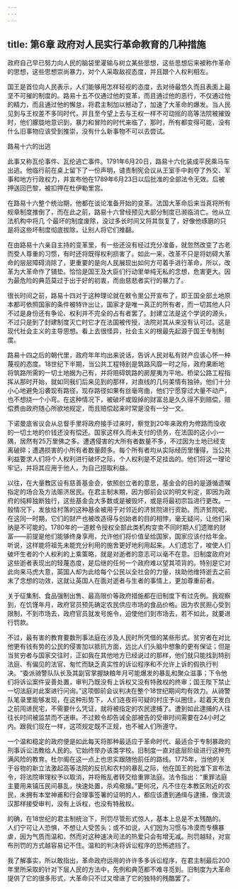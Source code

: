 ```yaml
---
---
---
```

title: 第6章 政府对人民实行革命教育的几种措施
---

政府自己早已努力向人民的脑袋里灌输与树立某些思想，这些思想后来被称作革命的思想，这些思想崇尚暴力，对个人采取敌视态度，并且跟个人权利相左。

国王是首位向人民表示，人们能够用怎样轻视的态度，去对待最悠久而且表面上最坚不可摧的制度的。路易十五不仅通过他的变革，而且通过他的恶行，不仅通过他的精力，而且通过他的懈怠，将君主制加以撼动了，加速了大革命的爆发。当人民见到与王权差不多同时代，并且至今望上去与王权一样不可动摇的高等法院被摧毁时，他们朦胧地意识到，暴力和冒险的时代来临了，那时，所有都变得可能，没有什么旧事物应该受到推崇，没有什么新事物不可以去尝试。



路易十六的出逃

此事又称瓦伦事件、瓦伦逃亡事件。1791年6月20日，路易十六化装成平民乘马车出逃。他临行前在桌上留下了一份声明，谴责制宪会议从王室手中剥夺了外交、军事和地方行政权力，并宣布他在1789年6月23日以后批准的全部法令无效。后被押送回巴黎，被扣押在杜伊勒里宫。



在路易十六整个统治期，他都在谈论准备开始的变革。法国大革命后来当真将所有规章制度推倒了，而在此之前，路易十六曾经预见大部分制度已濒临消亡。他从立法机构中将几 个最坏的制度废除，没过多长时间又将其恢复了，好像他琢磨的只是将这些坏制度彻底拔除，让别人将它们推翻。

在由路易十六亲自主持的变革里，有一些还没有经过充分准备，就忽然改变了古老而受人尊重的习惯，有时还将既得权利损害了。如此一来，改革不只是将妨碍大革命的层层障碍消除了，更重要的是向人民展现出如何方可着手进行革命，所以，改革为大革命作了铺垫。恰恰是国王及大臣们行动里单纯无私的念想，危害更大。因为最危险的典范莫过于出于好的初衷，而由慈悲者实行的暴力了。

很长时间之前，路易十四对于这种理论就在敕令里公开宣布了，即王国全部土地原本都可依照国家的条件被特许出让，国家才是唯一真正的所有者，而一切其他人只不过是身份还有争论、权利并不完全的占有者罢了。封建立法是这个学说的源头，不过只是到了封建制度灭亡时它才在法国被传授，法院对其从来没有认可过。这是现代社会主义的主导思想。看上去很怪异，社会主义的根最先起源于国王专制制度。

路易十四之后的朝代里，政府年年均出来说话，告诉人民对私有财产应该心怀一种蔑视的态度。18世纪下半期，当公共工程特别是筑路风靡一时之际，政府果断地将筑路所需的一切土地据为己有，并将阻碍筑路的房屋夷为平地。桥梁公路工程指挥从那时开始，就如同我们后来见到的那样，对直线的几何美情有独钟。他们十分小心地避免沿袭现有路径，现存路径如果有丝毫弯曲，他们宁愿穿过大量不动产，也不想绕一个小弯。在这种情况下，被破坏或毁掉的财富总是久久得不到赔偿，赔偿费由政府随心所欲地规定，而且赔偿起来时常是没有一分一文。

下诺曼底省议会从总督手里将政府接手过来时，察觉到20年来政府为修路而没收的一切土地的价钱还没有偿还。国家这样久而未支付的债务，在法国的这小小一隅，居然有25万里佛之多。遭遇侵害的大所有者数量不多，不过因为土地已经支离破碎；遭遇损害的小所有者数量颇多。每个所有者均从实际经历里懂得，当公共利益要求人们将个人权利进行破坏之际，个人权利是不足挂齿的。他们将这一理论牢记，并将其应用于他人，为自己捞取利益。

以往，在大量教区设有慈善基金会，依照创立者的意思，基金会的目的是遵循遗嘱指定的场合及方法赈济居民。在君主制末期，因为御前会议的明文判定，即因为政府的纯粹独断独行，这些基金会大多数或是被毁坏，或是将最初宗旨进行更改。一般情况下，发放给村落的这种基金被用于对邻近的济贫院进行资助。而济贫院呢，在这同一时期，它们的财产也被改造得与创始者的目的相悖，毫无疑问，让他们采纳是不可能的。1780年的一道敕令授权全部此类机构变卖不同时期人们遗赠的财富——前提是他们能够终身享用，允许他们将价值呈给国家，国家应该付给年金。听说，这样能将祖先未能充分利用的施舍更好地利用起来。人们遗忘了，唆使人们破坏生者的个人权利的上乘策略，就是对逝者的意志可以毫不在意。旧制度政府对这些逝者表现出的轻蔑态度，是后继的任何一个政府难以望其项背的。特别是它对此向来马虎大意，英国人却为此给每个公民以全社会的力量，扶助他维持逝去之前末了念想的功效，这就让英国人在面对逝者与生者的事情上，更加尊重前者。

关于征集制、食品强制出售、最高限价等政府措施都在旧制度下有过先例。我观察到，在饥馑年月，政府官员预先确定农民供应市场的食品价格。因为农民担心受到限制，不到市场去，政府官员就发号施令，迫使他们到市场去，若不如此，就要进行罚款。

不过，最有害的教育要数刑事法庭在涉及人民时所凭借的某些形式。贫穷者在对比他更有钱有势的公民的侵害加以抵抗方面，远比人们头脑中想象的更有保证；但是当贫穷者与国家交往时，正如我在其他地方已经说过的那样，他们就只能找到特别法庭、有偏见的法官、匆忙而缺乏真实性的诉讼程序和不允许上诉的假执行判决。“委派骑警队队长及其副官掌握缺粮年月可能爆发的暴乱和聚众滋事；下令他们将诉讼案件妥善处置，审判乃既没有上诉权又没有特赦权的终审；国王陛下禁止一切法庭对此案进行问询。”这项御前会议判决在整个18世纪期间均有效力。从骑警队笔录里能够发现，在这种形势下，人们连夜将可疑的村庄予以圈住，趁着天发白之前闯进民宅，不需要什么凭证，就将被指定的农民逮捕了。遭到如此逮捕的人往往长时间被监禁而不送审。不过敕令却告诫全部被告的受审时间需要在24小时之内。跟我们现在一样，这项规定既不正规，也不被人们所遵守。

一个温和稳定的政府便是如此每天将那种最适应于革命时代、最适合于专制暴政的刑事诉讼法教给人民的。它始终举办该类学校。旧制度一直对底层阶级进行这种充满风险的教育。杜尔阁在这一点上也忠实跟随他前任的路线。1775年，当他的关于谷物的新立法激起高等法院的反抗和农村的暴乱之际，他在国王的批准下宣布法令，将法院审理权予以取消，并将叛乱者转交给重罪法庭。法令指出：“重罪法庭主要用来镇压民间暴乱，快速处置，杀鸡儆猴。”更何况，凡不住在本教区附近的农民，未拥有本堂神甫和行会理事签署的证明的人，都应该遭到通缉与逮捕，像流浪汉那样接受审判，没有上诉权，也没有特赦权。

的确，在18世纪的君主制统治下，刑罚尽管形式惊人，基本上总是不太残酷的。人们宁可让人恐惧，不想让人受苦头；或不如说，人们因为习惯与冷漠而专横暴虐，因为气质而温和，然而对这种速决司法的热爱只会有增无减。刑罚越轻，对宣布刑罚的方式越容易记不住。温和的判决将诉讼程序的恐怖遮挡了。

我了解事实，所以敢指出，革命政府运用的许许多多诉讼程序，在君主制最后200年里所采取的针对下层人民的方法中，先例和典范都不难寻觅到。旧制度为大革命提供了它的很多形式，大革命只不过又增进了它的独特的残酷罢了。